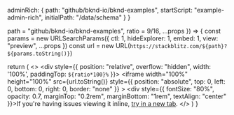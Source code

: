    adminRich: {
      path: "github/bknd-io/bknd-examples",
      startScript: "example-admin-rich",
      initialPath: "/data/schema"
   }
}

   path = "github/bknd-io/bknd-examples",
   ratio = 9/16,
   ...props
}) => {
   const params = new URLSearchParams({
      ctl: 1,
      hideExplorer: 1,
      embed: 1,
      view: "preview",
      ...props
   })
   const url = new URL(`https://stackblitz.com/${path}?${params.toString()}`)

   return (
      <>
         <div style={{
            position: "relative",
            overflow: "hidden",
            width: '100%',
            paddingTop: `${ratio*100}%`
         }}>
            <iframe width="100%" height="100%" src={url.toString()}
               style={{
                  position: "absolute",
                  top: 0,
                  left: 0,
                  bottom: 0,
                  right: 0,
                  border: "none"
               }}
            ></iframe>
         </div>
         <div style={{ fontSize: "80%", opacity: 0.7, marginTop: "0.2rem", marginBottom: "1rem", textAlign: "center" }}>If you're having issues viewing it inline, <a href={url.toString()} target="_blank">try in a new tab</a>.</div>
      </>
   )
}